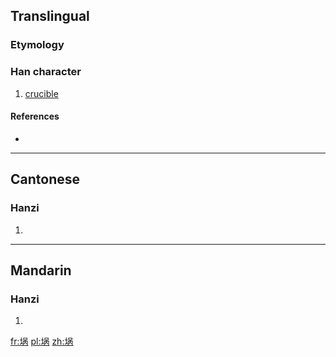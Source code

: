 {{also|堝}}
==Translingual==

===Etymology===
{{Han simp|堝|f=咼|t=呙}}

===Han character===
{{Han char|rn=32|rad=土|as=07|sn=10|four=|canj=土口人月 (GROB)}}

# [[crucible]]

====References====
* {{Han ref|kx=0230.121|hdz=10445.020|uh=57DA|ud=22490}}

----

==Cantonese==

===Hanzi===
{{yue-hanzi|jyut=|y=wo1|tra=堝}}

# {{defn|lang=yue|sort=土07}}

----

==Mandarin==

===Hanzi===
{{cmn-hanzi|tra=堝|pin=[[bù]] ([[bu4]]), [[guō]] ([[guo1]])|wg=pu<sup>4</sup>, kuo<sup>1</sup>}}

# {{defn|lang=cmn|sort=土07}}

[[fr:埚]]
[[pl:埚]]
[[zh:埚]]